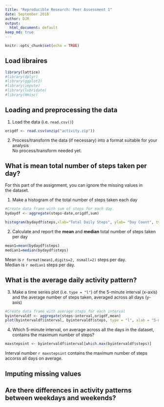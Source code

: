 ```yaml
---
title: "Reproducible Research: Peer Assessment 1"
date: September 2018
author: DJR
output:
  html_document: default
keep_md: true
---
```


```r
knitr::opts_chunk$set(echo = TRUE)
```
## Load libraires
```r
library(lattice)
#library(dplyr)
#library(ggplot2)
#library(impute)
#library(lubridate)
#library(Hmisc)
```
## Loading and preprocessing the data
1. Load the data (i.e. `read.csv()`)  
``` r
origdf <- read.csv(unzip("activity.zip"))
```
2. Process/transform the data (if necessary) into a format suitable for your analysis  
No process/transform needed yet.  

## What is mean total number of steps taken per day?
For this part of the assignment, you can ignore the missing values in  
the dataset.  
  
1. Make a histogram of the total number of steps taken each day  
```r
#Create data frame with sum of steps for each day.
bydaydf <- aggregate(steps~date,origdf,sum)

histogram(bydaydf$steps,xlab="Total Daily Steps", ylab= "Day Count", type= "count", nint=9)
```
  
2. Calculate and report the **mean** and **median** total number of steps taken per day  
```r
mean1=mean(bydaydf$steps)
median1=median(bydaydf$steps)
```

 Mean is `r format(mean1,digits=2, nsmall=2)` steps per day.   
 Median is `r median1` steps per day.   
        

## What is the average daily activity pattern?
3. Make a time series plot (i.e. `type = "l"`) of the 5-minute interval (x-axis) and the average number of steps taken, averaged across all days (y-axis)  
```r
#Create data frame with average steps for each interval
byintervaldf <- aggregate(steps~interval,origdf,mean)
plot(byintervaldf$interval, byintervaldf$steps, type = "l", xlab = "5-minute interval of the day", ylab= "average steps")
```

4. Which 5-minute interval, on average across all the days in the dataset, contains the maximum number of steps?  
```r
maxstepsint <- byintervaldf$interval[which.max(byintervaldf$steps)]
```

Interval number `r maxstepsint` contains the maximum number of steps accorss all days on average.  

## Imputing missing values




## Are there differences in activity patterns between weekdays and weekends?
